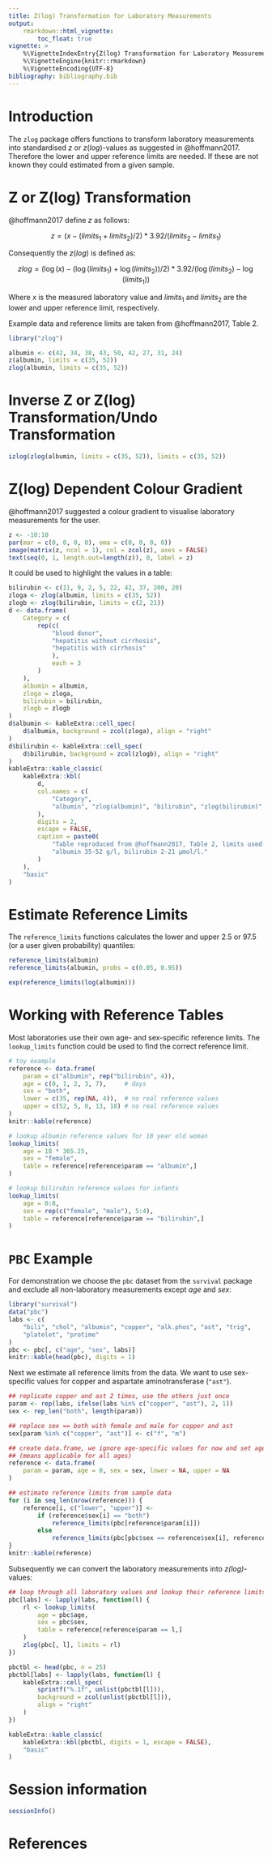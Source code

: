 ```yaml
---
title: Z(log) Transformation for Laboratory Measurements
output:
    rmarkdown::html_vignette:
        toc_float: true
vignette: >
    %\VignetteIndexEntry{Z(log) Transformation for Laboratory Measurements}
    %\VignetteEngine{knitr::rmarkdown}
    %\VignetteEncoding{UTF-8}
bibliography: bibliography.bib
---
```


# Introduction

The `zlog` package offers functions to transform laboratory measurements into
standardised $z$ or $z(log)$-values as suggested in @hoffmann2017.
Therefore the lower and upper reference limits are needed. If these are not
known they could estimated from a given sample.

# Z or Z(log) Transformation

@hoffmann2017 define $z$ as follows:

$$z = (x - (limits_1 + limits_2 )/2) * 3.92/(limits_2 - limits_1)$$

Consequently the $z(log)$ is defined as:

$$zlog = (\log(x) - (\log(limits_1) + \log(limits_2))/2) * 3.92/(\log(limits_2) - \log(limits_1))$$

Where $x$ is the measured laboratory value and $limits_1$ and $limits_2$ are
the lower and upper reference limit, respectively.

Example data and reference limits are taken from @hoffmann2017, Table 2.

```r
library("zlog")

albumin <- c(42, 34, 38, 43, 50, 42, 27, 31, 24)
z(albumin, limits = c(35, 52))
zlog(albumin, limits = c(35, 52))
```

# Inverse Z or Z(log) Transformation/Undo Transformation

```r
izlog(zlog(albumin, limits = c(35, 52)), limits = c(35, 52))
```

# Z(log) Dependent Colour Gradient

@hoffmann2017 suggested a colour gradient to visualise laboratory measurements
for the user.

```r
z <- -10:10
par(mar = c(0, 0, 0, 0), oma = c(0, 0, 0, 0))
image(matrix(z, ncol = 1), col = zcol(z), axes = FALSE)
text(seq(0, 1, length.out=length(z)), 0, label = z)
```

It could be used to highlight the values in a table:

```r
bilirubin <- c(11, 9, 2, 5, 22, 42, 37, 200, 20)
zloga <- zlog(albumin, limits = c(35, 52))
zlogb <- zlog(bilirubin, limits = c(2, 21))
d <- data.frame(
    Category = c(
        rep(c(
            "blood donor",
            "hepatitis without cirrhosis",
            "hepatitis with cirrhosis"
            ),
            each = 3
        )
    ),
    albumin = albumin,
    zloga = zloga,
    bilirubin = bilirubin,
    zlogb = zlogb
)
d$albumin <- kableExtra::cell_spec(
    d$albumin, background = zcol(zloga), align = "right"
)
d$bilirubin <- kableExtra::cell_spec(
    d$bilirubin, background = zcol(zlogb), align = "right"
)
kableExtra::kable_classic(
    kableExtra::kbl(
        d,
        col.names = c(
            "Category",
            "albumin", "zlog(albumin)", "bilirubin", "zlog(bilirubin)"
        ),
        digits = 2,
        escape = FALSE,
        caption = paste0(
            "Table reproduced from @hoffmann2017, Table 2, limits used: ",
            "albumin 35-52 g/l, bilirubin 2-21 µmol/l."
        )
    ),
    "basic"
)
```

# Estimate Reference Limits

The `reference_limits` functions calculates the lower and upper 2.5 or 97.5
(or a user given probability) quantiles:

```r
reference_limits(albumin)
reference_limits(albumin, probs = c(0.05, 0.95))

exp(reference_limits(log(albumin)))
```

# Working with Reference Tables

Most laboratories use their own age- and sex-specific reference limits.
The `lookup_limits` function could be used to find the correct reference limit.

```r
# toy example
reference <- data.frame(
    param = c("albumin", rep("bilirubin", 4)),
    age = c(0, 1, 2, 3, 7),     # days
    sex = "both",
    lower = c(35, rep(NA, 4)),  # no real reference values
    upper = c(52, 5, 8, 13, 18) # no real reference values
)
knitr::kable(reference)

# lookup albumin reference values for 18 year old woman
lookup_limits(
    age = 18 * 365.25,
    sex = "female",
    table = reference[reference$param == "albumin",]
)

# lookup bilirubin reference values for infants
lookup_limits(
    age = 0:8,
    sex = rep(c("female", "male"), 5:4),
    table = reference[reference$param == "bilirubin",]
)
```

# `PBC` Example

For demonstration we choose the `pbc` dataset from the `survival` package
and exclude all non-laboratory measurements except *age* and *sex*:

```r
library("survival")
data("pbc")
labs <- c(
    "bili", "chol", "albumin", "copper", "alk.phos", "ast", "trig",
    "platelet", "protime"
)
pbc <- pbc[, c("age", "sex", labs)]
knitr::kable(head(pbc), digits = 1)
```

Next we estimate all reference limits from the data. We want to use sex-specific
values for copper and aspartate aminotransferase (`"ast"`).

```r
## replicate copper and ast 2 times, use the others just once
param <- rep(labs, ifelse(labs %in% c("copper", "ast"), 2, 1))
sex <- rep_len("both", length(param))

## replace sex == both with female and male for copper and ast
sex[param %in% c("copper", "ast")] <- c("f", "m")

## create data.frame, we ignore age-specific values for now and set age to zero
## (means applicable for all ages)
reference <- data.frame(
    param = param, age = 0, sex = sex, lower = NA, upper = NA
)

## estimate reference limits from sample data
for (i in seq_len(nrow(reference))) {
    reference[i, c("lower", "upper")] <-
        if (reference$sex[i] == "both")
            reference_limits(pbc[reference$param[i]])
        else
            reference_limits(pbc[pbc$sex == reference$sex[i], reference$param[i]])
}
knitr::kable(reference)
```

Subsequently we can convert the laboratory measurements into *z(log)*-values:

```r
## loop through all laboratory values and lookup their reference limits
pbc[labs] <- lapply(labs, function(l) {
    rl <- lookup_limits(
        age = pbc$age,
        sex = pbc$sex,
        table = reference[reference$param == l,]
    )
    zlog(pbc[, l], limits = rl)
})
```
```r
pbctbl <- head(pbc, n = 25)
pbctbl[labs] <- lapply(labs, function(l) {
    kableExtra::cell_spec(
        sprintf("%.1f", unlist(pbctbl[l])),
        background = zcol(unlist(pbctbl[l])),
        align = "right"
    )
})

kableExtra::kable_classic(
    kableExtra::kbl(pbctbl, digits = 1, escape = FALSE),
    "basic"
)
```

# Session information

```r
sessionInfo()
```

# References
